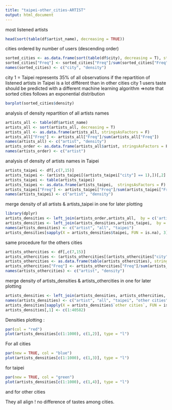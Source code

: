 ```yaml
---
title: "taipei-other_cities-ARTIST"
output: html_document
---
```

most listened artists
```r
head(sort(table(df$artist_name), decreasing = TRUE))
```
cities ordered by number of users (descending order)
```r
sorted_cities <- as.data.frame(sort(table(df$city), decreasing = T), stringsAsFactors = F)
sorted_cities["Freq"] <- sorted_cities["Freq"]/sum(sorted_cities["Freq"])
names(sorted_cities) <- c("city", "density")
```
city 1 = Taipei represents 35% of all observations
if the repartition of listened artists in Taipei is a lot différent than in other cities
city 1 users taste should be predicted with a different machine learning algorithm
=>note that sorted cities follows an exponential distribution
```r
barplot(sorted_cities$density)
```
analysis of density repartition of all artists names
```r
artists_all <- table(df$artist_name)
artists_all <- sort(artists_all, decreasing = T)
artists_all <- as.data.frame(artists_all, stringsAsFactors = F)
artists_all["Freq"] <- artists_all["Freq"]/sum(artists_all["Freq"])
names(artists_all) <- c("artist", "density")
artists_order <- as.data.frame(artists_all$artist, stringsAsFactors = F)
names(artists_order) <- c("artist")
```

analysis of density of artists names in Taipei
```r
artists_taipei <- df[,c(7,15)]
artists_taipei <- (artists_taipei[(artists_taipei["city"] == 1),])[,2]
artists_taipei <- table(artists_taipei)
artists_taipei <- as.data.frame(artists_taipei,  stringsAsFactors = F)
artists_taipei["Freq"] <- artists_taipei["Freq"]/sum(artists_taipei["Freq"])
names(artists_taipei) <- c("artist", "density")
```
merge density of all artists & artists_taipei in one for later plotting
```r
library(dplyr) 
artists_densities <- left_join(artists_order,artists_all,  by = c('artist', 'artist'), stringsAsFactors = F)
artists_densities <- left_join(artists_densities,artists_taipei,  by = c('artist', 'artist'), stringsAsFactors = F)
names(artists_densities) <- c("artist", "all", "taipei")
artists_densities[sapply(X = artists_densities$taipei, FUN = is.na), 3] <- 0
```
same procedure for the others cities
```r
artists_othercities <- df[,c(7,15)]
artists_othercities <- (artists_othercities[(artists_othercities["city"] != 1),])[,2]
artists_othercities <- as.data.frame(table(artists_othercities), stringsAsFactors = F)
artists_othercities["Freq"] <- artists_othercities["Freq"]/sum(artists_othercities["Freq"])
names(artists_othercities) <- c("artist", "density")
```
merge density of artists_densities & artists_othercities in one for later plotting
```r
artists_densities <- left_join(artists_densities, artists_othercities, all = TRUE, by = c('artist', 'artist'), stringsAsFactors = F)
names(artists_densities) <- c("artist", "all", "taipei", "other cities")
artists_densities[sapply(X = artists_densities$`other cities`, FUN = is.na), 4] <- 0
artists_densities[,1] <- c(1:40582)
```


Densities plotting :


```r
par(col = "red")
plot(artists_densities[c(1:1000), c(1,2)], type = "l")
```
For all cities
```r
par(new = TRUE, col = "blue")
plot(artists_densities[c(1:1000), c(1,3)], type = "l")
```
for taipei
```r
par(new = TRUE, col = "green")
plot(artists_densities[c(1:1000), c(1,4)], type = "l")
```
and for other cities

They all align ! no difference of tastes among cities.

